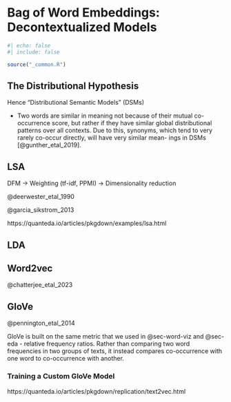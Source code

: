 # Bag of Word Embeddings: Decontextualized Models {#sec-decontextualized-embeddings}

```r
#| echo: false
#| include: false

source("_common.R")
```

## The Distributional Hypothesis

Hence "Distributional Semantic Models" (DSMs)

- Two words are similar in meaning not because of their mutual co-occurrence score, but rather if they have similar global distributional patterns over all contexts. Due to this, synonyms, which tend to very rarely co-occur directly, will have very similar mean- ings in DSMs [@gunther_etal_2019].


## LSA

DFM -> Weighting (tf-idf, PPMI) -> Dimensionality reduction

@deerwester_etal_1990

@garcia_sikstrom_2013

https://quanteda.io/articles/pkgdown/examples/lsa.html

## LDA


## Word2vec

@chatterjee_etal_2023

## GloVe

@pennington_etal_2014

GloVe is built on the same metric that we used in @sec-word-viz and @sec-eda - relative frequency ratios. Rather than comparing two word frequencies in two groups of texts, it instead compares co-occurrence with one word to co-occurrence with another. 

### Training a Custom GloVe Model

https://quanteda.io/articles/pkgdown/replication/text2vec.html
